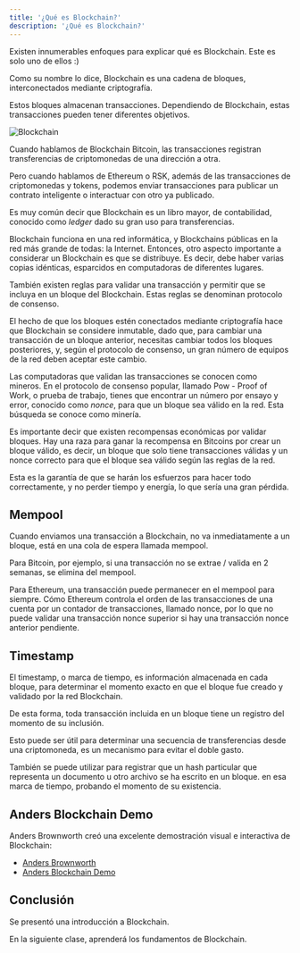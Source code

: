 ```yaml
---
title: '¿Qué es Blockchain?'
description: '¿Qué es Blockchain?'
---
```


Existen innumerables enfoques para explicar qué es Blockchain.
Este es solo uno de ellos :)

Como su nombre lo dice, Blockchain es una cadena de bloques,
interconectados mediante criptografía.

Estos bloques almacenan transacciones.
Dependiendo de Blockchain, estas transacciones pueden tener diferentes objetivos.

![Blockchain](/img/courses/dev/03/blockchain/image-01.png)

Cuando hablamos de Blockchain Bitcoin,
las transacciones registran transferencias de criptomonedas de una dirección a otra.

Pero cuando hablamos de Ethereum o RSK,
además de las transacciones de criptomonedas y tokens,
podemos enviar transacciones para publicar un contrato inteligente
o interactuar con otro ya publicado.

Es muy común decir que Blockchain es un libro mayor, de contabilidad, conocido como *ledger*
dado su gran uso para transferencias.

Blockchain funciona en una red informática,
y Blockchains públicas en la red más grande de todas: la Internet.
Entonces, otro aspecto importante a considerar un Blockchain es que se distribuye.
Es decir, debe haber varias copias idénticas,
esparcidos en computadoras de diferentes lugares.

También existen reglas para validar una transacción y permitir que se incluya en un bloque del Blockchain.
Estas reglas se denominan protocolo de consenso.

El hecho de que los bloques estén conectados mediante criptografía hace que Blockchain se considere inmutable,
dado que, para cambiar una transacción de un bloque anterior,
necesitas cambiar todos los bloques posteriores,
y, según el protocolo de consenso,
un gran número de equipos de la red deben aceptar este cambio.

Las computadoras que validan las transacciones se conocen como mineros.
En el protocolo de consenso popular, llamado Pow - Proof of Work,
o prueba de trabajo, tienes que encontrar un número por ensayo y error,
conocido como *nonce*, para que un bloque sea válido en la red.
Esta búsqueda se conoce como minería.

Es importante decir que existen recompensas económicas por validar bloques.
Hay una raza para ganar la recompensa en Bitcoins por crear un bloque válido,
es decir, un bloque que solo tiene transacciones válidas y un nonce correcto
para que el bloque sea válido según las reglas de la red.

Esta es la garantía de que se harán los esfuerzos para hacer todo correctamente,
y no perder tiempo y energía, lo que sería una gran pérdida.

## Mempool

Cuando enviamos una transacción a Blockchain,
no va inmediatamente a un bloque,
está en una cola de espera llamada mempool.

Para Bitcoin, por ejemplo,
si una transacción no se extrae / valida en 2 semanas, se elimina del mempool.

Para Ethereum, una transacción puede permanecer en el mempool para siempre.
Cómo Ethereum controla el orden de las transacciones de una cuenta
por un contador de transacciones, llamado nonce,
por lo que no puede validar una transacción nonce superior si hay una transacción nonce anterior pendiente.

## Timestamp

El timestamp, o marca de tiempo, es información almacenada en cada bloque,
para determinar el momento exacto en que el bloque fue creado y validado por la red Blockchain.

De esta forma, toda transacción incluida en un bloque tiene un registro del momento de su inclusión.

Esto puede ser útil para determinar una secuencia de transferencias desde una criptomoneda,
es un mecanismo para evitar el doble gasto.

También se puede utilizar para registrar que un hash particular que representa un documento u otro archivo se ha escrito en un bloque.
en esa marca de tiempo, probando el momento de su existencia.

## Anders Blockchain Demo

Anders Brownworth creó una excelente demostración visual e interactiva de Blockchain:

- [Anders Brownworth](https://andersbrownworth.com/)
- [Anders Blockchain Demo](https://andersbrownworth.com/blockchain/)

## Conclusión

Se presentó una introducción a Blockchain.

En la siguiente clase, aprenderá los fundamentos de Blockchain.
